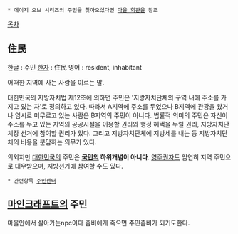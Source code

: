  * 에이지 오브 시리즈의 주민을 찾아오셨다면 [[마을 회관]]을 참조

[[목차]]
== 住民 ==
한글 : 주민
[[한자]] : 住民
영어 : resident, inhabitant

어떠한 지역에 사는 사람을 이르는 말.

대한민국의 지방자치법 제12조에 의하면 주민은 '지방자치단체의 구역 내에 주소를 가지고 있는 자'로 정의하고 있다. 따라서 A지역에 주소를 두었으나 B지역에 관광을 왔거나 임시로 머무르고 있는 사람은 B지역의 주민이 아니다. 법률적 의미의 주민은 자신이 주소를 두고 있는 지역의 공공시설을 이용할 권리와 행정 혜택을 누릴 권리, 지방자치단체장 선거에 참여할 권리가 있다. 그리고 지방자치단체에 지방세를 내는 등 지방자치단체의 비용을 분담하는 의무가 있다.

의외지만 [[대한민국]]의 주민은 '''[[국민]]의 하위개념이 아니다'''. [[영주권]]자도 엄연히 지역 주민으로 대우받으며, 지방선거에 참여할 수도 있다.

 * 관련항목 [[주민센터]]
== [[마인크래프트]]의 주민 ==
마을안에서 살아가는npc이다 
좀비에게 죽으면 주민좀비가 되기도한다.
